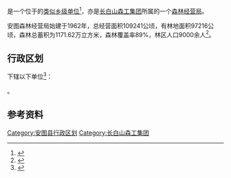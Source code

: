 {{中国乡级行政区|22/24/26/401/000
|行政区全称           = 安图森林经营局<br>安图林业有限公司
|上级行政区           = [[长白山森工集团|长白山森工集团]]
|政府驻地             = [[安图县|安图县]][[明月镇_(安图县)|明月镇]]
}}

'''{{PAGENAMEBASE}}'''是一个位于{{PRC admin/fullname|22/24/26/401/000|3}}的[[类似乡级单位|类似乡级单位]]<ref>{{PRC admin/ref sgc|{{PRC admin/parent|22/24/26/401/000}}}}</ref>，亦是[[长白山森工集团|长白山森工集团]]所属的一个[[森林经营局|森林经营局]]。

安图森林经营局始建于1962年，总经营面积109241公顷，有林地面积97216公顷，森林总蓄积为1171.62万立方米，森林覆盖率89%，林区人口9000余人<ref>{{cite web |title=安图林业有限公司简介 |url=http://www.cbssgjt.com/html/2015/04/12/20150412575.shtml |website=长白山森工集团 |access-date=2020-08-27 |archive-date=2019-02-09 |archive-url=https://web.archive.org/web/20190209121117/http://cbssgjt.com/html/2015/04/12/20150412575.shtml |dead-url=no }}</ref>。

== 行政区划 ==
{{PAGENAMEBASE}}下辖以下单位<ref>{{PRC admin/ref sgc|22/24/26/401/000}}</ref>：

{{PRC admin/children|22/24/26/401/000}}。

== 参考资料 ==
{{reflist}}

{{吉林行政区划小作品}}
[[Category:安图县行政区划|Category:安图县行政区划]]
{{中华人民共和国林业区划|长}}

[[Category:长白山森工集团|Category:长白山森工集团]]